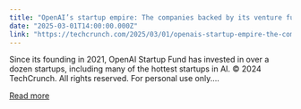 ```yaml
---
title: "OpenAI’s startup empire: The companies backed by its venture fund"
date: "2025-03-01T14:00:00.000Z"
link: "https://techcrunch.com/2025/03/01/openais-startup-empire-the-companies-backed-by-its-venture-fund/"
---
```


Since its founding in 2021, OpenAI Startup Fund has invested in over a dozen startups,     including many of the hottest startups in AI. 
© 2024 TechCrunch. All rights reserved. For personal use only....

[Read more](https://techcrunch.com/2025/03/01/openais-startup-empire-the-companies-backed-by-its-venture-fund/)
